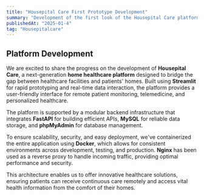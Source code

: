 ```yaml
---
title: "Housepital Care First Prototype Development"
summary: "Development of the first look of the Housepital Care platform using Streamlit, FastAPI, MySQL, Docker, and Nginx."
publishedAt: "2025-01-4"
tag: "Housepitalcare"
---
```


## Platform Development

We are excited to share the progress on the development of **Housepital Care**, a next-generation **home healthcare platform** designed to bridge the gap between healthcare facilities and patients' homes. Built using **Streamlit** for rapid prototyping and real-time data interaction, the platform provides a user-friendly interface for remote patient monitoring, telemedicine, and personalized healthcare.

The platform is supported by a modular backend infrastructure that integrates **FastAPI** for building efficient APIs, **MySQL** for reliable data storage, and **phpMyAdmin** for database management.

To ensure scalability, security, and easy deployment, we've containerized the entire application using **Docker**, which allows for consistent environments across development, testing, and production. **Nginx** has been used as a reverse proxy to handle incoming traffic, providing optimal performance and security.

This architecture enables us to offer innovative healthcare solutions, ensuring patients can receive continuous care remotely and access vital health information from the comfort of their homes.
